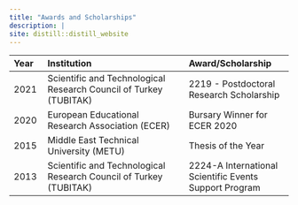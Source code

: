 ```yaml
---
title: "Awards and Scholarships"
description: |
site: distill::distill_website
---
```


| **Year**    |**Institution**                                                    |**Award/Scholarship**
| :----       | :-------------------                                              | :--------------
| 2021        | Scientific and Technological Research Council of Turkey (TUBITAK) | 2219 - Postdoctoral Research Scholarship
| 2020        | European Educational Research Association (ECER)                  | Bursary Winner for ECER 2020 
| 2015        | Middle East Technical University (METU)                           | Thesis of the Year
| 2013        | Scientific and Technological Research Council of Turkey (TUBITAK) | 2224-A International Scientific Events Support Program

